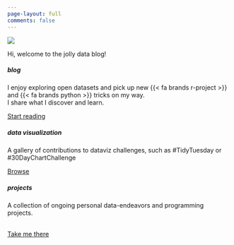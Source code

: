 ```yaml
---
page-layout: full
comments: false
---
```


<script src="/assets/scripts/node_modules/typeit/dist/index.umd.js"></script>


::: {.grid}

::: {.g-col-12 .g-col-md-10 .g-start-md-2}
![](assets/images/logo_dynamic_hero_transparent.png)
:::

::: {.g-col-12 .g-col-md-10 .g-start-md-2}

::: {.h1 #welcome-message-title}
Hi, welcome to the jolly data blog!
:::

::: {.h3 #welcome-message-title2}
<p class="multipleStrings"></p>
:::

:::


::: {.g-col-12 .g-col-md-4}
<div class="card mb-2">
<div class="card-body">
<h5 class="card-title">blog</h5>
<p class="card-text">I enjoy exploring open datasets and pick up new {{< fa brands r-project >}} and {{< fa brands python >}} tricks on my way.<br>I share what I discover and learn.</p>
<a href="posts.html" class="btn btn-info stretched-link">Start reading</a>
</div>
</div>
:::

::: {.g-col-12 .g-col-md-4}
<div class="card mb-2">
<div class="card-body">
<h5 class="card-title">data visualization</h5>
<p class="card-text">A gallery of contributions to dataviz challenges, such as #TidyTuesday or #30DayChartChallenge</p>
<a href="challenges.html" class="btn btn-warning stretched-link">Browse</a>
</div>
</div>
:::

::: {.g-col-12 .g-col-md-4}
<div class="card mb-2">
<div class="card-body">
<h5 class="card-title">projects</h5>
<p class="card-text">A collection of ongoing personal data-endeavors and programming projects.</p><br>
<a href="projects.html" class="btn btn-danger stretched-link">Take me there</a>
</div>
</div>
:::

:::


<script type="text/plain" cookie-consent="functionality" src="/assets/scripts/welcome.js"></script>

